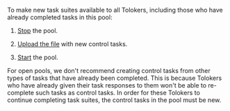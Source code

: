 <Cut title="How do I add new control tasks to an open pool?">

To make new task suites available to all Tolokers, including those who have already completed tasks in this pool:

1. [Stop](/docs/guide/pool-run-and-stop) the pool.

1. [Upload the file](/docs/guide/task_upload) with new control tasks.

1. [Start](/docs/guide/pool-run-and-stop) the pool.

For open pools, we don't recommend creating control tasks from other types of tasks that have already been completed. This is because Tolokers who have already given their task responses to them won't be able to re-complete such tasks as control tasks. In order for these Tolokers to continue completing task suites, the control tasks in the pool must be new.

</Cut>